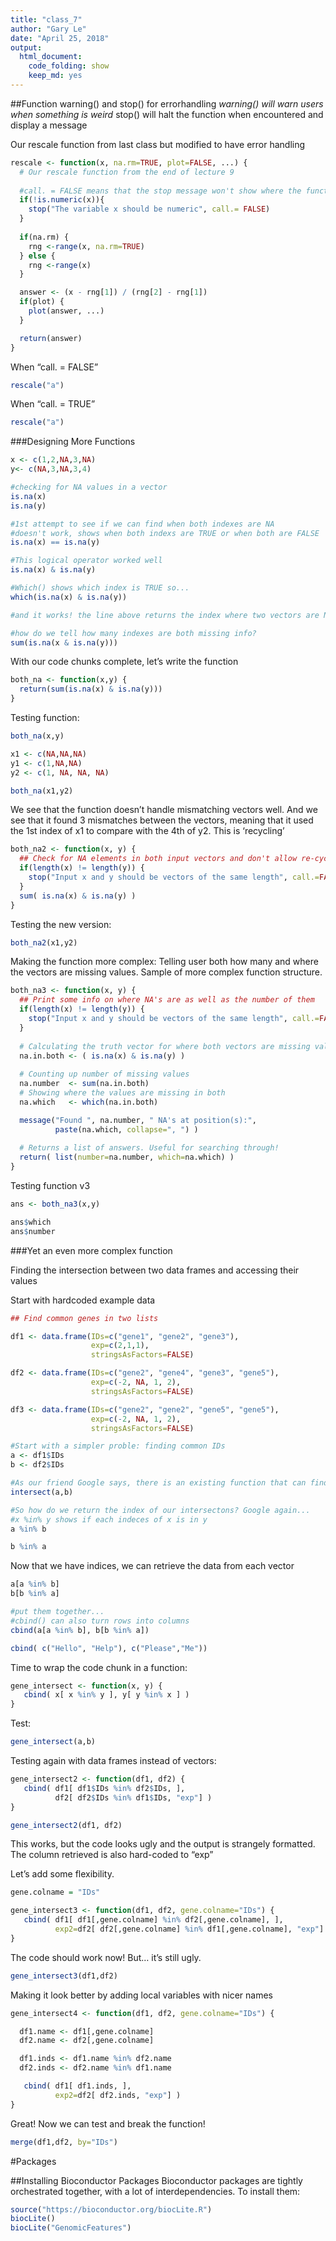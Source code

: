 ```yaml
---
title: "class_7"
author: "Gary Le"
date: "April 25, 2018"
output: 
  html_document: 
    code_folding: show
    keep_md: yes
---
```


##Function warning() and stop() for errorhandling
*warning() will warn users when something is weird
*stop() will halt the function when encountered and display a message

Our rescale function from last class but modified to have error handling
```r
rescale <- function(x, na.rm=TRUE, plot=FALSE, ...) {
  # Our rescale function from the end of lecture 9
  
  #call. = FALSE means that the stop message won't show where the function failed in the error message.
  if(!is.numeric(x)){
    stop("The variable x should be numeric", call.= FALSE)
  }
  
  if(na.rm) {
    rng <-range(x, na.rm=TRUE)
  } else {
    rng <-range(x)
  }

  answer <- (x - rng[1]) / (rng[2] - rng[1])
  if(plot) { 
    plot(answer, ...) 
  }

  return(answer)
}
```


When "call. = FALSE"
```r
rescale("a")
```

When "call. = TRUE"
```r
rescale("a")
```

###Designing More Functions

```r
x <- c(1,2,NA,3,NA)
y<- c(NA,3,NA,3,4)

#checking for NA values in a vector
is.na(x)
is.na(y)

#1st attempt to see if we can find when both indexes are NA
#doesn't work, shows when both indexs are TRUE or when both are FALSE
is.na(x) == is.na(y)

#This logical operator worked well
is.na(x) & is.na(y)

#Which() shows which index is TRUE so...
which(is.na(x) & is.na(y))

#and it works! the line above returns the index where two vectors are NA

#how do we tell how many indexes are both missing info?
sum(is.na(x & is.na(y)))
```

With our code chunks complete, let's write the function
```r
both_na <- function(x,y) {
  return(sum(is.na(x) & is.na(y)))
}
```

Testing function:
```r
both_na(x,y)
```

```r
x1 <- c(NA,NA,NA)
y1 <- c(1,NA,NA)
y2 <- c(1, NA, NA, NA)

both_na(x1,y2)
```
We see that the function doesn't handle mismatching vectors well. And we see that it found 3 mismatches between the vectors, meaning that it used the 1st index of x1 to compare with the 4th of y2. This is 'recycling'

```r
both_na2 <- function(x, y) {
  ## Check for NA elements in both input vectors and don't allow re-cycling 
  if(length(x) != length(y)) {
    stop("Input x and y should be vectors of the same length", call.=FALSE)
  }
  sum( is.na(x) & is.na(y) )
}
```

Testing the new version:
```r
both_na2(x1,y2)
```

Making the function more complex: Telling user both how many and where the vectors are missing values. Sample of more complex function structure.
```r
both_na3 <- function(x, y) {
  ## Print some info on where NA's are as well as the number of them 
  if(length(x) != length(y)) {
    stop("Input x and y should be vectors of the same length", call.=FALSE)
  }
  
  # Calculating the truth vector for where both vectors are missing values
  na.in.both <- ( is.na(x) & is.na(y) )
  
  # Counting up number of missing values
  na.number  <- sum(na.in.both)
  # Showing where the values are missing in both
  na.which   <- which(na.in.both)

  message("Found ", na.number, " NA's at position(s):", 
          paste(na.which, collapse=", ") ) 
  
  # Returns a list of answers. Useful for searching through!
  return( list(number=na.number, which=na.which) )
}
```

Testing function v3
```r
ans <- both_na3(x,y)

ans$which
ans$number
```

###Yet an even more complex function

Finding the intersection between two data frames and accessing their values

Start with hardcoded example data
```r
## Find common genes in two lists

df1 <- data.frame(IDs=c("gene1", "gene2", "gene3"),
                  exp=c(2,1,1),
                  stringsAsFactors=FALSE)

df2 <- data.frame(IDs=c("gene2", "gene4", "gene3", "gene5"),
                  exp=c(-2, NA, 1, 2),
                  stringsAsFactors=FALSE)

df3 <- data.frame(IDs=c("gene2", "gene2", "gene5", "gene5"),
                  exp=c(-2, NA, 1, 2),
                  stringsAsFactors=FALSE)

#Start with a simpler proble: finding common IDs
a <- df1$IDs
b <- df2$IDs

#As our friend Google says, there is an existing function that can find the intersections
intersect(a,b)

#So how do we return the index of our intersectons? Google again...
#x %in% y shows if each indeces of x is in y
a %in% b

b %in% a
```

Now that we have indices, we can retrieve the data from each vector
```r
a[a %in% b]
b[b %in% a]

#put them together...
#cbind() can also turn rows into columns
cbind(a[a %in% b], b[b %in% a])

```

```r
cbind( c("Hello", "Help"), c("Please","Me"))
```

Time to wrap the code chunk in a function:
```r
gene_intersect <- function(x, y) { 
   cbind( x[ x %in% y ], y[ y %in% x ] )
}
```

Test:
```r
gene_intersect(a,b)
```

Testing again with data frames instead of vectors:
```r
gene_intersect2 <- function(df1, df2) { 
   cbind( df1[ df1$IDs %in% df2$IDs, ], 
          df2[ df2$IDs %in% df1$IDs, "exp"] )
}
```

```r
gene_intersect2(df1, df2)
```

This works, but the code looks ugly and the output is strangely formatted. The column retrieved is also hard-coded to "exp"

Let's add some flexibility.
```r
gene.colname = "IDs"
```

```r
gene_intersect3 <- function(df1, df2, gene.colname="IDs") { 
   cbind( df1[ df1[,gene.colname] %in% df2[,gene.colname], ], 
          exp2=df2[ df2[,gene.colname] %in% df1[,gene.colname], "exp"] )
}
```
The code should work now! But... it's still ugly.

```r
gene_intersect3(df1,df2)
```


Making it look better by adding local variables with nicer names
```r
gene_intersect4 <- function(df1, df2, gene.colname="IDs") { 

  df1.name <- df1[,gene.colname]
  df2.name <- df2[,gene.colname]

  df1.inds <- df1.name %in% df2.name
  df2.inds <- df2.name %in% df1.name

   cbind( df1[ df1.inds, ], 
          exp2=df2[ df2.inds, "exp"] )
}
```

Great! Now we can test and break the function!

```r
merge(df1,df2, by="IDs")
```

#Packages

##Installing Bioconductor Packages
Bioconductor packages are tightly orchestrated together, with a lot of interdependencies.
To install them:

```r
source("https://bioconductor.org/biocLite.R")
biocLite()
biocLite("GenomicFeatures")
```


